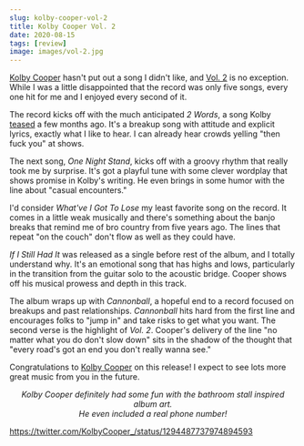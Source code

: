 ```yaml
---
slug: kolby-cooper-vol-2
title: Kolby Cooper Vol. 2
date: 2020-08-15
tags: [review]
image: images/vol-2.jpg
---
```



[Kolby Cooper][kolby-cooper] hasn't put out a song I didn't like, and [Vol. 2][vol-2] is no exception. While I was a little disappointed that the record was only five songs, every one hit for me and I enjoyed every second of it.

The record kicks off with the much anticipated _2 Words_, a song Kolby [teased][teaser] a few months ago. It's a breakup song with attitude and explicit lyrics, exactly what I like to hear. I can already hear crowds yelling "then fuck you" at shows.

The next song, _One Night Stand_, kicks off with a groovy rhythm that really took me by surprise. It's got a playful tune with some clever wordplay that shows promise in Kolby's writing. He even brings in some humor with the line about "casual encounters."

I'd consider _What've I Got To Lose_ my least favorite song on the record. It comes in a little weak musically and there's something about the banjo breaks that remind me of bro country from five years ago. The lines that repeat "on the couch" don't flow as well as they could have.

_If I Still Had It_ was released as a single before rest of the album, and I totally understand why. It's an emotional song that has highs and lows, particularly in the transition from the guitar solo to the acoustic bridge. Cooper shows off his musical prowess and depth in this track.

The album wraps up with _Cannonball_, a hopeful end to a record focused on breakups and past relationships. _Cannonball_ hits hard from the first line and encourages folks to "jump in" and take risks to get what you want. The second verse is the highlight of _Vol. 2_. Cooper's delivery of the line "no matter what you do don't slow down" sits in the shadow of the thought that "every road's got an end you don't really wanna see."

Congratulations to [Kolby Cooper][kolby-cooper] on this release! I expect to see lots more great music from you in the future.

<Rating rating={4.5} />

<p style="text-align: center;">
    <em>
        Kolby Cooper definitely had some fun with the bathroom stall inspired
        album art.
        <br />
        He even included a real phone number!
    </em>
</p>

https://twitter.com/KolbyCooper_/status/1294487737974894593

[vol-2]: https://open.spotify.com/album/57ZSt2TiKNe3MII9ElrUKp
[kolby-cooper]: https://www.kolbycooper.com
[teaser]: https://www.instagram.com/p/CAp558Gp7Xg
